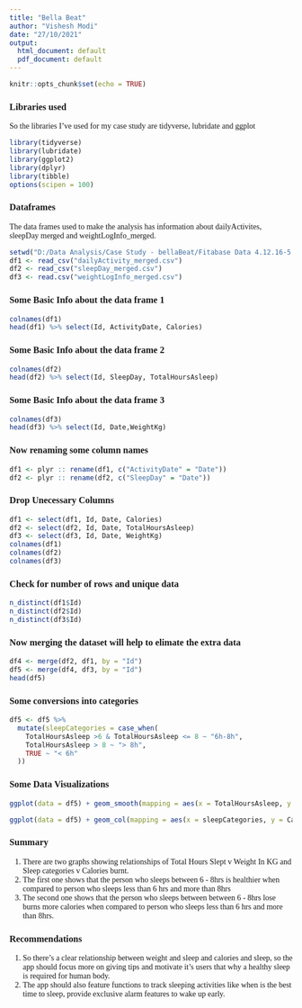 ---
title: "Bella Beat"
author: "Vishesh Modi"
date: "27/10/2021"
output:
  html_document: default
  pdf_document: default
---

<style type="text/css">
  body{
  font-family: Roboto-Mono;
}
</style>


```{r setup, include=FALSE}
knitr::opts_chunk$set(echo = TRUE)
```

### Libraries used

So the libraries I've used for my case study are tidyverse, lubridate and ggplot

```{r libraries}
library(tidyverse)
library(lubridate)
library(ggplot2)
library(dplyr)
library(tibble)
options(scipen = 100)
```

### Dataframes

The data frames used to make the analysis has information about dailyActivites, sleepDay merged and weightLogInfo_merged.

```{r df}
setwd("D:/Data Analysis/Case Study - bellaBeat/Fitabase Data 4.12.16-5.12.16")
df1 <- read_csv("dailyActivity_merged.csv")
df2 <- read_csv("sleepDay_merged.csv")
df3 <- read.csv("weightLogInfo_merged.csv")
```
### Some Basic Info about the data frame 1
```{r}
colnames(df1)
head(df1) %>% select(Id, ActivityDate, Calories)
```
### Some Basic Info about the data frame 2
```{r}
colnames(df2)
head(df2) %>% select(Id, SleepDay, TotalHoursAsleep)
```

### Some Basic Info about the data frame 3
```{r}
colnames(df3)
head(df3) %>% select(Id, Date,WeightKg)
```
### Now renaming some column names

```{r}
df1 <- plyr :: rename(df1, c("ActivityDate" = "Date"))
df2 <- plyr :: rename(df2, c("SleepDay" = "Date"))
```
### Drop Unecessary Columns
```{r}
df1 <- select(df1, Id, Date, Calories)
df2 <- select(df2, Id, Date, TotalHoursAsleep)
df3 <- select(df3, Id, Date, WeightKg)
colnames(df1)
colnames(df2)
colnames(df3)
```
### Check for number of rows and unique data
```{r}
n_distinct(df1$Id)
n_distinct(df2$Id)
n_distinct(df3$Id)
```


### Now merging the dataset will help to elimate the extra data
```{r}
df4 <- merge(df2, df1, by = "Id")
df5 <- merge(df4, df3, by = "Id")
head(df5)
```
### Some conversions into categories
```{r}
df5 <- df5 %>% 
  mutate(sleepCategories = case_when(
    TotalHoursAsleep >6 & TotalHoursAsleep <= 8 ~ "6h-8h",
    TotalHoursAsleep > 8 ~ "> 8h",
    TRUE ~ "< 6h"
  ))
```


 
### Some Data Visualizations
```{r}
ggplot(data = df5) + geom_smooth(mapping = aes(x = TotalHoursAsleep, y = WeightKg), color = 'darkgreen') + labs(title = "Comparision of Total Hours Slept VS Weight In Kg", x = "Total Hours Slepts", y = "Weight In KG")

ggplot(data = df5) + geom_col(mapping = aes(x = sleepCategories, y = Calories, fill = sleepCategories)) + labs(title = "Different Categories of Sleeping Time v Calories in KG", x = "Sleep Categories", y = "Calories")

```

### Summary
1. There are two graphs showing relationships of Total Hours Slept v Weight In KG and Sleep categories v Calories burnt.
2. The first one shows that the person who sleeps between 6 - 8hrs is healthier when compared to person who sleeps less           than 6 hrs and more than 8hrs
3. The second one shows that the person who sleeps between between 6 - 8hrs lose burns more calories when compared to person      who sleeps less than 6 hrs and more than 8hrs.

### Recommendations
1. So there's a clear relationship between weight and sleep and calories and sleep, so the app should focus more on giving tips and motivate it's users that why a healthy sleep is required for human body.
2. The app should also feature functions to track sleeping activities like when is the best time to sleep, provide exclusive alarm features to wake up early.


